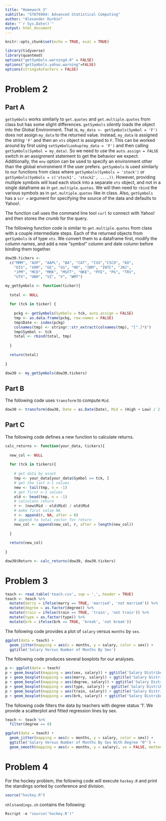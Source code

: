 ```yaml
---
title: "Homework 3"
subtitle: "STAT6984: Advanced Statistical Computing"
author: "Alexander Durbin"
date: "`r Sys.Date()`"
output: html_document
---
```


```r
knitr::opts_chunk$set(echo = TRUE, eval = TRUE)
```

```r

library(tidyverse)
library(quantmod)
options("getSymbols.warning4.0" = FALSE)
options("getSymbols.yahoo.warning"=FALSE)
options(stringsAsFactors = FALSE)

```

# Problem 2

## Part A

`getSymbols` works similarly to `get.quotes` and `get.multiple.quotes` from class but has some slight differences. `getSymbols` *silently* loads the object into the Global Environment. That is, `my_data <- getSymbols(Symbol = 'F')` does not assign `my_data` to the returned value. Instead, `my_data` is assigned the *string*  `'F'` and then an `xts` object is assigned to `F`. This can be worked around by first using `setSymbolLookup(my_data = 'F')` and then calling `getSymbols(Symbol = my_data)`. So we need to use the `auto.assign = FALSE` switch in an assignment statement to get the behavior we expect. Additionally, the `env` option can be used to specify an environment other than the global environment if the user prefers. `getSymbols` is used similarly to our functions from class where `getSymbols(Symbols = 'stock')` or `getSymbols(Symbols = c('stock1', 'stock2', ...,))`. However, providing multiple symbols will load each stock into a separate `xts` object, and not in a single dataframe as in `get.multiple.quotes`. We will then need to `rbind` the various symbols as in `get.multiple.quotes` like in class. Also, `getSymbols` has a `scr = ` argument for specifying the source of the data and defaults to Yahoo!.

The function call uses the command line tool `curl` to connect with Yahoo! and then stores the crumb for the query.

The following function code is similar to `get.multiple.quotes` from class with a couple intermediate steps. Each of the returned objects from `getSymbols` is of type `xts`. We convert them to a dataframe first, modify the column names, and add a new "symbol" column and date column before binding them together.

```r

dow30.tickers <-
  c("MMM", "AXP", "AAPL", "BA", "CAT", "CVX","CSCO", "KO", 
    "DIS", "XOM", "GE", "GS", "HD", "IBM", "INTC", "JNJ",
    "JPM", "MCD", "MRK", "MSFT", "NKE", "PFE", "PG", "TRV", 
    "UTX", "UNH", "VZ", "V", "WMT")

my_getSymbols <- function(ticker){
  
  total <- NULL
  
  for (tck in ticker) {
    
    pckg <- getSymbols(Symbols = tck, auto.assign = FALSE)
    tmp <- as.data.frame(pckg, row.names = FALSE)
    tmp$Date <- index(pckg)
    colnames(tmp) <- stringr::str_extract(colnames(tmp), "[^.]*$")
    tmp$Symbol <- tck
    total <- rbind(total, tmp)
    
  }
  
  return(total)
  
}

dow30 <- my_getSymbols(dow30.tickers)

```

## Part B

The following code uses `transform` to compute `Mid`.

```r

dow30 <- transform(dow30, Date = as.Date(Date), Mid = (High + Low) / 2)

```

## Part C

The following code defines a new function to calculate returns.

```r

calc_returns <- function(your_data, tickers){
  
  new_col <- NULL
  
  for (tck in tickers){
    
    # get data by asset
    tmp <- your_data[your_data$Symbol == tck, ]
    # get the last n-1 values
    new <- tail(tmp, n = -1)
    # get first n-1 values
    old <- head(tmp, n = -1)
    # calculate return
    r <- (new$Mid - old$Mid) / old$Mid
    # make first value NA 
    r <- append(r, NA, after = 0)
    # append to total vector for return
    new_col <- append(new_col, r, after = length(new_col))
    
  }
  
  return(new_col)
  
}

dow30$Return <- calc_returns(dow30, dow30.tickers) 

```

# Problem 3

```r

teach <- read.table('teach.csv', sep = ',', header = TRUE)
teach <- teach %>% 
  mutate(marry = ifelse(marry == TRUE, 'married', 'not married')) %>% 
  mutate(degree = as.factor(degree)) %>% 
  mutate(train = ifelse(train == TRUE, 'train', 'not train')) %>% 
  mutate(type = as.factor(type)) %>% 
  mutate(brk = ifelse(brk == TRUE, 'break', 'not break'))

```

The following code provides a plot of `salary` versus `months` by `sex`.

```r

ggplot(data = teach) +
  geom_jitter(mapping = aes(x = months, y = salary, color = sex)) +
  ggtitle('Salary Versus Number of Months By Sex')

```

The following code produces several boxplots for our analyses.

```r

p <- ggplot(data = teach)
p + geom_boxplot(mapping = aes(sex, salary)) + ggtitle('Salary Distribution by Sex')
p + geom_boxplot(mapping = aes(marry, salary)) + ggtitle('Salary Distribution by Marriage')
p + geom_boxplot(mapping = aes(degree, salary)) + ggtitle('Salary Distribution by Degree')
p + geom_boxplot(mapping = aes(type, salary)) + ggtitle('Salary Distribution by Type')
p + geom_boxplot(mapping = aes(train, salary)) + ggtitle('Salary Distribution by Training')
p + geom_boxplot(mapping = aes(brk, salary)) + ggtitle('Salary Distribution by Break')

```

The following code filters the data by teachers with degree status '1'. We provide a scatterplot and fitted regression lines by sex.

```r

teach <- teach %>% 
  filter(degree == 0)

ggplot(data = teach) +
  geom_jitter(mapping = aes(x = months, y = salary, color = sex)) +
  ggtitle('Salary Versus Number of Months By Sex With Degree "0"') +
  geom_smooth(mapping = aes(x = months, y = salary), se = FALSE, method = 'lm')

```

# Problem 4

For the hockey problem, the following code will execute `hockey.R` and print the standings sorted by conference and division.

```r
source("hockey.R")
```

`nhlstandings.sh` contains the following:

```r
Rscript -e "source('hockey.R')"
```